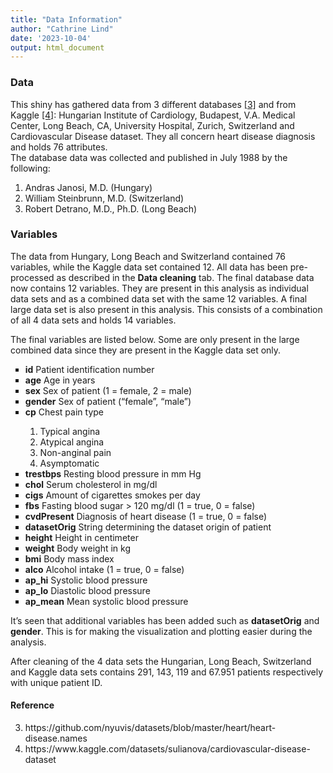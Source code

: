 ---
title: "Data Information"
author: "Cathrine Lind"
date: '2023-10-04'
output: html_document
---

### Data


This shiny has gathered data from 3 different databases [[3]](https://github.com/nyuvis/datasets/blob/master/heart/heart-disease.names) and from Kaggle [[4]](https://www.kaggle.com/datasets/sulianova/cardiovascular-disease-dataset): Hungarian Institute of Cardiology, Budapest, V.A. Medical Center, Long Beach, CA, University Hospital, Zurich, Switzerland and Cardiovascular Disease dataset. They all concern heart disease diagnosis and holds 76 attributes.  
The database data was collected and published in July 1988 by the following: 
<ul style="list-style-type:number">
<li> Andras Janosi, M.D. (Hungary)</li>
<li> William Steinbrunn, M.D. (Switzerland)</li>
<li> Robert Detrano, M.D., Ph.D. (Long Beach)</li>
</ul>


### Variables
The data from Hungary, Long Beach and Switzerland contained 76 variables, while the Kaggle data set contained 12. 
All data has been pre-processed as described in the **Data cleaning** tab. The final database data now contains 12 variables. They are present in this analysis as individual data sets and as a combined data set with the same 12 variables. A final large data set is also present in this analysis. This consists of a combination of all 4 data sets and holds 14 variables.  

The final variables are listed below. Some are only present in the large combined data since they are present in the Kaggle data set only. 

<ul style="list-style-type:square">
<li><b>id</b> Patient identification number </li>
<li><b>age</b> Age in years </li>
<li><b>sex</b> Sex of patient (1 = female, 2 = male) </li>
<li><b>gender</b> Sex of patient ("female", "male") </li>
<li><b>cp</b> Chest pain type </li>
  <ul style="list-style-type:number">
  <li> Typical angina </li>
  <li> Atypical angina </li>
  <li> Non-anginal pain </li>
  <li> Asymptomatic </li>
  </ul>
<li><b>trestbps</b> Resting blood pressure in mm Hg </li>    
<li><b>chol</b> Serum cholesterol in mg/dl </li>
<li><b>cigs</b> Amount of cigarettes smokes per day </li>
<li><b>fbs</b> Fasting blood sugar > 120 mg/dl (1 = true, 0 = false) </li>
<li><b>cvdPresent</b> Diagnosis of heart disease (1 = true, 0 = false) </li>
<li><b>datasetOrig</b> String determining the dataset origin of patient </li>
<li><b>height</b> Height in centimeter </li>
<li><b>weight</b> Body weight in kg </li>
<li><b>bmi</b> Body mass index </li>
<li><b>alco</b> Alcohol intake (1 = true, 0 = false) </li>
<li><b>ap_hi</b> Systolic blood pressure </li>
<li><b>ap_lo</b> Diastolic blood pressure </li>
<li><b>ap_mean</b> Mean systolic blood pressure </li>
</ul>


It's seen that additional variables has been added such as **datasetOrig** and **gender**. This is for making the visualization and plotting easier during the analysis.  

After cleaning of the 4 data sets the Hungarian, Long Beach, Switzerland and Kaggle data sets contains 291, 143, 119 and 67.951 patients respectively with unique patient ID.  

  
  
#### Reference
3. https://github.com/nyuvis/datasets/blob/master/heart/heart-disease.names
4. https://www.kaggle.com/datasets/sulianova/cardiovascular-disease-dataset

